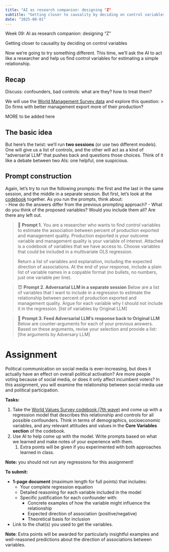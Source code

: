 ```yaml
---
title: "AI as research companion: designing "Z"
subtitle: "Getting closer to causality by deciding on control variables"
date: "2025-08-01"
---
```


:::::: hero-section
::::: container
::: hero-title
Week 09: AI as research companion: designing "Z" 
:::

::: hero-subtitle
Getting closer to causality by deciding on control variables
:::
:::::
::::::


    
Now we’re going to try something different. This time, we’ll ask the AI to act like a researcher and help us find control variables for estimating a simple relationship.

    
## Recap
    
Discuss: confounders, bad controls: what are they? how to treat them?
    
We will use the [World Management Survey data](https://osf.io/t6zdp/files/osfstorage) and explore this question:
> Do firms with better management export more of their production?
    
MORE to be added here

## The basic idea
    
But here’s the twist: we’ll run **two sessions** (or use two different models). One will give us a list of controls, and the other will act as a kind of “adversarial LLM” that pushes back and questions those choices. Think of it like a debate between two AIs: one helpful, one suspicious.
    
## Prompt construction
    
Again, let’s try to run the following prompts: the first and the last in the same session, and the middle in a separate session. But first, let’s look at the [codebook](https://osf.io/emh5u) together.
As you run the prompts, think about:  
  - How do the answers differ from the previous prompting approach?
  - What do you think of the proposed variables? Would you include them all? Are there any left out.

> 🤖 **Prompt 1.** You are a researcher who wants to find control variables to estimate the association between percent of production exported and management quality. Production exported is your outcome variable and management quality is your variable of interest. Attached is a codebook of variables that we have access to. Choose variables that could be included in a multivariate OLS regression.
>
> Return a list of variables and explanation, including the expected direction of associations. At the end of your response, include a plain list of variable names in a copyable format (no bullets, no numbers, just one variable per line).

    
> 😈 **Prompt 2. Adversarial LLM in a separate session**
Below are a list of variables that I want to include in a regression to estimate the relationship between percent of production exported and management quality. Argue for each variable why I should not include it in the regression.
> [list of variables by Original LLM]


> 🤖 **Prompt 3. Feed Adversarial LLM’s response back to Original LLM** Below are counter-arguments for each of your previous answers. Based on these arguments, revise your selection and provide a list: [the arguments by Adversary LLM]

    

# Assignment

Political communication on social media is ever-increasing, but does it actually have an effect on overall political activation? Are more people voting because of social media, or does it only affect incumbent voters? In this assignment, you will examine the relationship between social media use and political participation.

**Tasks:** 

1. Take the [World Values Survey codebook (7th wave)](https://osf.io/9wp2z) and come up with a regression model that describes this relationship and controls for all possible confounders. Think in terms of demographics, socioeconomic variables, and any relevant attitudes and values in the **Core Variables section** of the codebook.
2. Use AI to help come up with the model. Write prompts based on what we learned and make notes of your experience with them. 
    1. Extra points will be given if you experimented with both approaches learned in class.

**Note:** you should not run any regressions for this assignment!

**To submit:**

- **1-page document** (maximum length for full points) that includes:
    - Your complete regression equation
    - Detailed reasoning for each variable included in the model
    - Specific justification for each confounder with:
        - Concrete examples of how the variable might influence the relationship
        - Expected direction of association (positive/negative)
        - Theoretical basis for inclusion
- Link to the chat(s) you used to get the variables.

**Note**: Extra points will be awarded for particularly insightful examples and well-reasoned predictions about the direction of associations between variables.
